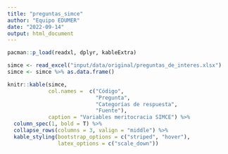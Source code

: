```yaml
---
title: "preguntas_simce"
author: "Equipo EDUMER"
date: "2022-09-14"
output: html_document
---
```


```r
pacman::p_load(readxl, dplyr, kableExtra)

simce <- read_excel("input/data/original/preguntas_de_interes.xlsx")
simce <- simce %>% as.data.frame()
```

```r
knitr::kable(simce,
             col.names =  c("Código",
                            "Pregunta",
                            "Categorías de respuesta",
                            "Fuente"),
             caption = "Variables meritocracia SIMCE") %>%
  column_spec(1, bold = T) %>%
  collapse_rows(columns = 3, valign = "middle") %>%
  kable_styling(bootstrap_options = c("striped", "hover"),
                latex_options = c("scale_down"))
```

